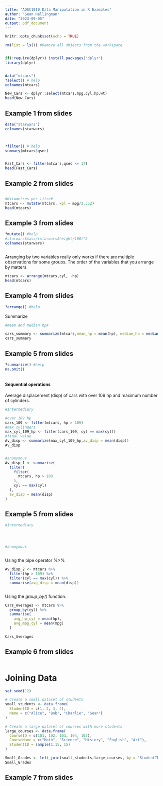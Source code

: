 ```yaml
---
title: "ADSC1010 Data Manipulation in R Examples"
author: "Sean Hellingman"
date: "2023-09-05"
output: pdf_document
---
```


```r
knitr::opts_chunk$set(echo = TRUE)
```


```r
rm(list = ls()) #Remove all objects from the workspace


if(!require(dplyr)) install.packages("dplyr")
library(dplyr)



```



```r

data("mtcars")
?select() # help
colnames(mtcars)

New_Cars <- dplyr::select(mtcars,mpg,cyl,hp,wt)
head(New_Cars)


```

## Example 1 from slides


```r

data("starwars")
colnames(starwars)




```



```r
?filter() # help
summary(mtcars$qsec)


Fast_Cars <- filter(mtcars,qsec <= 17)
head(Fast_Cars)


```


## Example 2 from slides

```r



```







```r

#Kilometres per litre#
mtcars <- mutate(mtcars, kpl = mpg/2.352)
head(mtcars)
```



## Example 3 from slides

```r
?mutate() #help
#starwars$mass/(starwars$height/100)^2
colnames(starwars)



```



Arranging by two variables really only works if there are multiple observations for some groups.
The order of the variables that you arrange by matters.

```r

mtcars <- arrange(mtcars,cyl, -hp)
head(mtcars)

```


## Example 4 from slides

```r
?arrange() #help


```




Summarize

```r
#mean and median hp#

cars_summary <- summarize(mtcars,mean_hp = mean(hp), median_hp = median(hp))
cars_summary

```


## Example 5 from slides

```r
?summarize() #help
na.omit()



```





#### Sequential operations

Average displacement (disp) of cars with over 109 hp and maximum number of cylinders. 

```r


#Intermediary

#over 109 hp
cars_109 <- filter(mtcars, hp > 109)
#max cylinders
max_cyl_109_hp <- filter(cars_109, cyl == max(cyl))
#final value
Av_disp <- summarize(max_cyl_109_hp,av_disp = mean(disp))
Av_disp


#anonymous
Av_disp_1 <- summarise(
  filter(
    filter(
      mtcars, hp > 109
    ),
    cyl == max(cyl)
  ),
  av_disp = mean(disp)
)

```





## Example 5 from slides

```r

#Intermediary




#anonymous



```



Using the pipe operator %>% 

```r

Av_disp_2 <- mtcars %>% 
  filter(hp > 109) %>% 
  filter(cyl == max(cyl)) %>% 
  summarise(avg_disp = mean(disp))



```





Using the *group_by()* function.
```r


Cars_Averages <- mtcars %>% 
  group_by(cyl) %>% 
  summarise(
    avg_hp_cyl = mean(hp),
    avg_mpg_cyl = mean(mpg)
  )

Cars_Averages

```





## Example 6 from slides

```r




```









# Joining Data 



```r

set.seed(12)

# Create a small dataset of students
small_students <- data.frame(
  StudentID = c(1, 2, 3, 4),
  Name = c("Alice", "Bob", "Charlie", "Sean")
)

# Create a large dataset of courses with more students
large_courses <- data.frame(
  CourseID = c(101, 102, 103, 104, 105),
  CourseName = c("Math", "Science", "History", "English", "Art"),
  StudentID = sample(1:15, 15)
)

Small_Grades <- left_join(small_students,large_courses, by = "StudentID")
Small_Grades
```





## Example 7 from slides

```r




```

